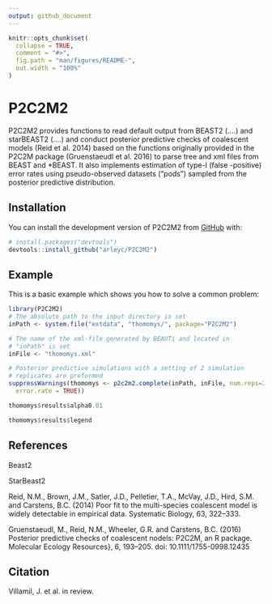 ```yaml
---
output: github_document
---
```


<!-- README.md is generated from README.Rmd. Please edit that file -->

```r
knitr::opts_chunk$set(
  collapse = TRUE,
  comment = "#>",
  fig.path = "man/figures/README-",
  out.width = "100%"
)
```

# P2C2M2

<!-- badges: start -->
<!-- badges: end -->

P2C2M2 provides functions to read default output from BEAST2 
  (....) and starBEAST2 (....)
  and conduct posterior predictive checks of coalescent models (Reid
  et al. 2014) based on the functions originally provided in the P2C2M
  package (Gruenstaeudl et al. 2016) to parse tree and xml files from
  BEAST and *BEAST. It also implements estimation of type-I (false
  -positive) error rates using pseudo-observed datasets ("pods")
  sampled from the posterior predictive distribution.

## Installation

You can install the development version of P2C2M2 from [GitHub](https://github.com/) with:

``` r
# install.packages("devtools")
devtools::install_github("arleyc/P2C2M2")
```

## Example

This is a basic example which shows you how to solve a common problem:

```r
library(P2C2M2)
# The absolute path to the input directory is set
inPath <- system.file("extdata", "thomomys/", package="P2C2M2")

# The name of the xml-file generated by BEAUTi and located in 
# "inPath" is set
inFile <- "thomomys.xml"

# Posterior predictive simulations with a setting of 2 simulation 
# replicates are preformed
suppressWarnings(thomomys <- p2c2m2.complete(inPath, inFile, num.reps=2, 
  error.rate = TRUE))

thomomys$results$alpha0.01

thomomys$results$legend
```

## References

Beast2

StarBeast2

Reid, N.M., Brown, J.M., Satler, J.D., Pelletier, T.A., McVay, J.D., Hird, S.M. and Carstens, B.C. (2014) Poor fit to the multi-species coalescent model is widely detectable in empirical data. Systematic Biology, 63, 322--333.

Gruenstaeudl, M., Reid, N.M., Wheeler, G.R. and Carstens, B.C. (2016) Posterior predictive checks of coalescent nodels: P2C2M, an R package. Molecular Ecology Resources}, 6, 193--205. doi: 10.1111/1755-0998.12435

## Citation

Villamil, J. et al. in review.
